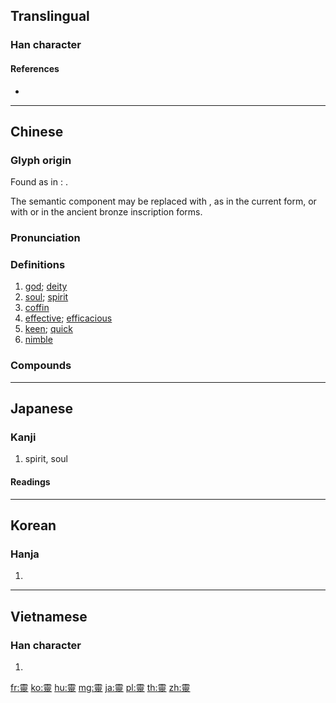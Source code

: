 {{character info/new}}
{{also|霊|灵}}
==Translingual==
{{Han simplified forms|靈|霊|灵}}

===Han character===
{{Han char|rn=173|rad=雨|as=16|sn=24|four=10108|canj=MBRRO,MBRRM|ids=⿱霝巫}}

====References====
* {{Han ref|kx=1380.240|dkj=42532|dj=1889.340|hdz=64082.120|uh=9748|ud=38728|bh=C646|bd=50758}}

----

==Chinese==
{{zh-forms|s=灵|alt=㚑,霊,霛,䨩,𠳄,𡀓,𢩙,𢩝,𤫊,𤴤,𧈀,𧨈,𩂊,𩂳,𩃏,𩃗,𩃞,𩄇,𩅶,𩆕,𩆜,𩆮}}

===Glyph origin===
{{Han etyl}}
Found as {{zh-l|*𩆜}} in ''{{w|Shuowen}}'': {{Han compound|霝|玉|ls=psc|c1=p|c2=s|t2=jade}}.

The semantic component {{zh-l|*玉|jade}} may be replaced with {{zh-l|*巫|witch}}, as in the current form, or with {{zh-l|*心|heart}} or {{zh-l|*示|memorial tablet}} in the ancient bronze inscription forms.

===Pronunciation===
{{zh-pron
|m=líng
|c=ling4
|h=pfs=lìn
|md=lìng
|mn=lêng
|w=3lin
|mc=y
|oc=y
|ma=y
|cat=n,a
}}

===Definitions===
{{zh-hanzi}}

# [[god]]; [[deity]]
# [[soul]]; [[spirit]]
# [[coffin]]
# [[effective]]; [[efficacious]]
# [[keen]]; [[quick]]
# [[nimble]]

===Compounds===
{{zh-der|靈芝|靈氣|幽靈:[[ghost]]|一機靈|幽靈人口|人傑地靈|報事靈童|大愚不靈|參靈|古靈精怪|丁靈|妙發靈機|威靈|心靈|冥靈|不靈驗|七代先靈|心有靈犀|伯靈|性靈派|性靈|停靈|心靈福至|心靈手巧|乞靈|安靈|不靈光|亡靈|地靈人傑|四靈|幽靈車|古怪精靈|地靈|小精靈|丟靈|守靈|屍靈|不靈|光靈|圓靈|失靈|天靈蓋|天靈|威靈頓|三靈|塗炭生靈|坤靈|在天之靈|冥頑不靈|一點靈犀|周轉不靈|古怪機靈|心靈音樂|丕靈|妙畫通靈|穹靈|激靈|移靈|萬靈丹|矮靈祭|枕邊靈|獨抒性靈|接靈|百靈百驗|湘靈|萬物之靈|水靈|生靈|機靈|空靈|曜靈|神靈|揚靈|生靈塗地|皇靈|福至心靈|百靈鳥|百靈舌|百靈廟|百靈|生靈塗炭|有靈觀|明靈|炳靈寺|漢靈帝|扶靈|活靈活現|泛靈信仰|窮靈盡妙|靈性|靈堂|靈妃|靈祐|靈敏|衛靈公|芻靈|鬼靈|靈鑒|靈氛|頂喪駕靈|靈桌|靈魂人物|靈脩|靈幔|精靈|靈隱山|靈感|靈物學|設靈|靈保|靈動|靈山|辭靈|靈機|聖靈|英靈|靈便|靈山秀水|靈透|靈牌|靈寢|靈蓋|靈顯|輕靈|靈長目|靈犀|靈官|靈怪|精靈論|黑人靈歌|鍾靈毓秀|通靈|靈聖|通靈寶玉|靈車|靈人|駕靈|精靈古怪|魂靈|鬼靈精兒|鬼靈精|鬼精靈|鬼靈信仰|靈安社|飛靈|顯靈|靈丹|靈界|靈長類|靈鷲山|靈魂|靈骨塔|靈驗|靈飆|靈頭幡|靈霄寶殿|靈通|靈貓|靈變|靈蛇之珠|靈藥|靈臺|靈童|靈秀|靈祇|靈異|靈犀相通|靈物|靈渠|靈液|靈活|靈歌|靈櫬|靈機一動|靈柩|靈景|靈旛|靈敏度|靈效|靈慧|靈座|靈府|靈床|靈巧|靈媒|靈境|靈力|靈光一閃|靈位|除靈|靈應|迎靈|陰靈兒|阿斯匹靈|聰靈|靈丹妙藥|靈光|魯殿靈光|趙武靈王|起靈|荼毒生靈|靈樁|靈蛇髻|靈魂之窗|精靈鬼|靈雨|靈丹聖藥|誓彼襟靈|靈信}}

----

==Japanese==

===Kanji===
{{ja-kanji|grade=uc|rs=雨16|style=ky|shin=霊}}

# spirit, soul

====Readings====
{{ja-readings
|goon=[[りょう]] (ryō), {{qualifier|historical}} [[りやう]] (ryau)
|kanon=[[れい]] (rei)
|kun=[[たま]] (tama)
}}

----

==Korean==

===Hanja===
{{ko-hanja|hangeul=[[령]], [[영]]|eumhun=|rv=ryeong, yeong|mr=ryŏng, yŏng|y=lyeung, yeung}}

# {{defn|lang=ko|sort=雨16}}

----

==Vietnamese==

===Han character===
{{vi-hantu|[[linh]], [[lanh]], [[lẻng]], [[leng]], [[lênh]], [[liêng]], [[lình]]|rs=雨16}}

# {{defn|lang=vi|sort=雨16}}

[[fr:靈]]
[[ko:靈]]
[[hu:靈]]
[[mg:靈]]
[[ja:靈]]
[[pl:靈]]
[[th:靈]]
[[zh:靈]]